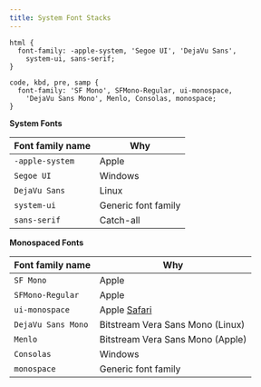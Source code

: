 ```yaml
---
title: System Font Stacks
---
```


```
html {
  font-family: -apple-system, 'Segoe UI', 'DejaVu Sans',
    system-ui, sans-serif;
}

code, kbd, pre, samp {
  font-family: 'SF Mono', SFMono-Regular, ui-monospace,
    'DejaVu Sans Mono', Menlo, Consolas, monospace;
}
```

**System Fonts**

| Font family name | Why
| --- | ---
| `-apple-system` | Apple
| `Segoe UI` | Windows
| `DejaVu Sans` | Linux
| `system-ui` | Generic font family
| `sans-serif` | Catch-all

**Monospaced Fonts**

| Font family name | Why
| --- | ---
| `SF Mono` | Apple
| `SFMono-Regular` | Apple
| `ui-monospace` | Apple [Safari][1]
| `DejaVu Sans Mono` | Bitstream Vera Sans Mono (Linux)
| `Menlo` | Bitstream Vera Sans Mono (Apple)
| `Consolas` | Windows
| `monospace` | Generic font family

[1]: https://webkit.org/blog/10247/new-webkit-features-in-safari-13-1/
